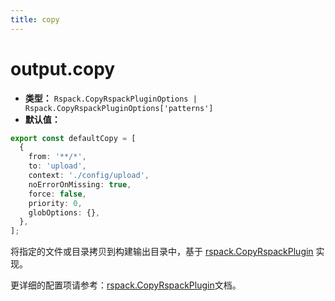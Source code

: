 ```yaml
---
title: copy
---
```


# output.copy

- **类型：** `Rspack.CopyRspackPluginOptions | Rspack.CopyRspackPluginOptions['patterns']`
- **默认值：**

```ts
export const defaultCopy = [
  {
    from: '**/*',
    to: 'upload',
    context: './config/upload',
    noErrorOnMissing: true,
    force: false,
    priority: 0,
    globOptions: {},
  },
];
```

将指定的文件或目录拷贝到构建输出目录中，基于 [rspack.CopyRspackPlugin](https://rspack.dev/zh/plugins/rspack/copy-rspack-plugin) 实现。

更详细的配置项请参考：[rspack.CopyRspackPlugin](https://rspack.dev/zh/plugins/rspack/copy-rspack-plugin)文档。
